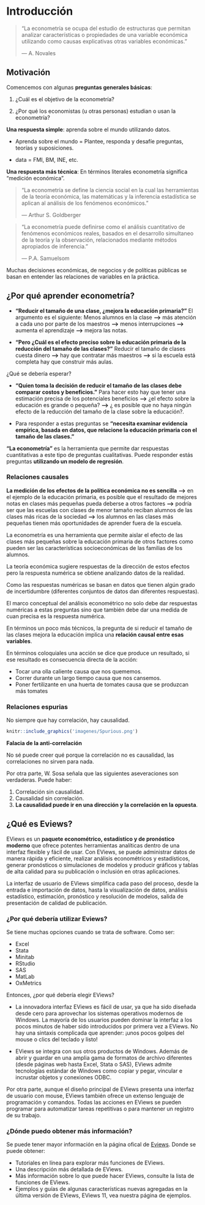 # Introducción {#intro}

> "La econometría se ocupa del estudio de estructuras que permitan analizar características o propiedades de una variable económica utilizando como causas explicativas otras variables económicas."
>
> --- A. Novales

## Motivación

Comencemos con algunas **preguntas generales básicas**:

1. ¿Cuál es el objetivo de la econometría?

2. ¿Por qué los economistas (u otras personas) estudian o usan la econometría?

**Una respuesta simple**: aprenda sobre el mundo utilizando datos.

- Aprenda sobre el mundo = Plantee, responda y desafíe preguntas, teorías y suposiciones.

- data = FMI, BM, INE, etc.

**Una respuesta más técnica**: En términos literales econometría significa “medición económica”.

> "La econometría se define la ciencia social en la cual las herramientas de la teoría económica, las matemáticas y la inferencia estadística se aplican al análisis de los fenómenos económicos."
>
> --- Arthur S. Goldberger

> "La econometría puede definirse como el análisis cuantitativo de fenómenos económicos reales, basados en el desarrollo simultaneo de la teoría y la observación, relacionados mediante métodos apropiados de inferencia."
>
> --- P.A. Samuelsom

Muchas decisiones económicas, de negocios y de políticas públicas se basan en entender las relaciones de variables en la práctica.

## ¿Por qué aprender econometría?

- **“Reducir el tamaño de una clase, ¿mejora la educación primaria?"** El argumento es el siguiente: Menos alumnos en la clase **-->** más atención a cada uno por parte de los maestros **-->** menos interrupciones **-->** aumenta el aprendizaje **-->** mejora las notas.

- **“Pero ¿Cuál es el efecto preciso sobre la educación primaria de la reducción del tamaño de las clases?”** Reducir el tamaño de clases cuesta dinero **-->** hay que contratar más maestros **-->** si la escuela está completa hay que construir más aulas.

¿Qué se debería esperar?

- **“Quien toma la decisión de reducir el tamaño de las clases debe comparar costos y beneficios.”** Para hacer esto hay que tener una estimación precisa de los potenciales beneficios **-->** ¿el efecto sobre la educación es grande o pequeña? **-->** ¿ es posible que no haya ningún efecto de la reducción del tamaño de la clase sobre la educación?.

- Para responder a estas preguntas se **“necesita examinar evidencia empírica, basada en datos, que relacione la educación primaria con el tamaño de las clases.”**
    
**“La econometría”** es la herramienta que permite dar respuestas cuantitativas a este tipo de preguntas cualitativas. Puede responder estás preguntas **utilizando un modelo de regresión**.

### Relaciones causales

**La medición de los efectos de la política económica no es sencilla** **-->** en el ejemplo de la educación primaria, es posible que el resultado de mejores notas en clases más pequeñas pueda deberse a otros factores **-->** podría ser que las escuelas con clases de menor tamaño reciban alumnos de las clases más ricas de la sociedad **-->** los alumnos en las clases más pequeñas tienen más oportunidades de aprender fuera de la escuela.

La econometría es una herramienta que permite aislar el efecto de las clases más pequeñas sobre la educación primaria de otros factores como pueden ser las características socioeconómicas de las familias de los alumnos.

La teoría económica sugiere respuestas de la dirección de estos efectos pero la respuesta numérica se obtiene analizando datos de la realidad.

Como las respuestas numéricas se basan en datos que tienen algún grado de incertidumbre (diferentes conjuntos de datos dan diferentes respuestas).

El marco conceptual del análisis econométrico no solo debe dar respuestas numéricas a estas preguntas sino que también debe dar una medida de cuan precisa es la respuesta numérica.

En términos un poco más técnicos, la pregunta de si reducir el tamaño de las clases mejora la educación implica una **relación causal entre esas variables**.

En términos coloquiales una acción se dice que produce un resultado, si ese resultado es consecuencia directa de la acción:

- Tocar una olla caliente causa que nos quememos.
- Correr durante un largo tiempo causa que nos cansemos.
- Poner fertilizante en una huerta de tomates causa que se produzcan más tomates

### Relaciones espurias

No siempre que hay correlación, hay causalidad.

```{r, echo=FALSE, fig.cap='Correlación espuria', out.width='80%', fig.asp=.75, fig.align='center'}
knitr::include_graphics('imagenes/Spurious.png')
```

**Falacia de la anti-correlación**

No sé puede creer qué porque la correlación no es causalidad, las correlaciones no sirven para nada.

Por otra parte, W. Sosa señala que las siguientes aseveraciones son verdaderas. Puede haber:

1. Correlación sin causalidad.
2. Causalidad sin correlación.
3. **La causalidad puede ir en una dirección y la correlación en la opuesta**.

## ¿Qué es Eviews?

EViews es un **paquete econométrico, estadístico y de pronóstico moderno** que ofrece potentes herramientas analíticas dentro de una interfaz flexible y fácil de usar. Con EViews, se puede administrar datos de manera rápida y eficiente, realizar análisis econométricos y estadísticos, generar pronósticos o simulaciones de modelos y producir gráficos y tablas de alta calidad para su publicación o inclusión en otras aplicaciones.

La interfaz de usuario de EViews simplifica cada paso del proceso, desde la entrada e importación de datos, hasta la visualización de datos, análisis estadístico, estimación, pronóstico y resolución de modelos, salida de presentación de calidad de publicación.

### ¿Por qué debería utilizar Eviews?

Se tiene muchas opciones cuando se trata de software. Como ser:

- Excel
- Stata
- Minitab
- RStudio
- SAS
- MatLab
- OxMetrics

Entonces, ¿por qué debería elegir EViews?

- La innovadora interfaz EViews es fácil de usar, ya que ha sido diseñada desde cero para aprovechar los sistemas operativos modernos de Windows. La mayoría de los usuarios pueden dominar la interfaz a los pocos minutos de haber sido introducidos por primera vez a EViews. No hay una sintaxis complicada que aprender: ¡unos pocos golpes del mouse o clics del teclado y listo!

- EViews se integra con sus otros productos de Windows. Además de abrir y guardar en una amplia gama de formatos de archivo diferentes (desde páginas web hasta Excel, Stata o SAS), EViews admite tecnologías estándar de Windows como copiar y pegar, vincular e incrustar objetos y conexiones ODBC.

Por otra parte, aunque el diseño principal de EViews presenta una interfaz de usuario con mouse, EViews también ofrece un extenso lenguaje de programación y comandos. Todas las acciones en EViews se pueden programar para automatizar tareas repetitivas o para mantener un registro de su trabajo.

### ¿Dónde puedo obtener más información?

Se puede tener mayor información en la página ofical de [Eviews](http://www.eviews.com/). Donde se puede obtener:

- Tutoriales en línea para explorar más funciones de EViews.
- Una descripción más detallada de EViews.
- Más información sobre lo que puede hacer EViews, consulte la lista de funciones de EViews.
- Ejemplos y guías de algunas características nuevas agregadas en la última versión de EViews, EViews 11, vea nuestra página de ejemplos.



